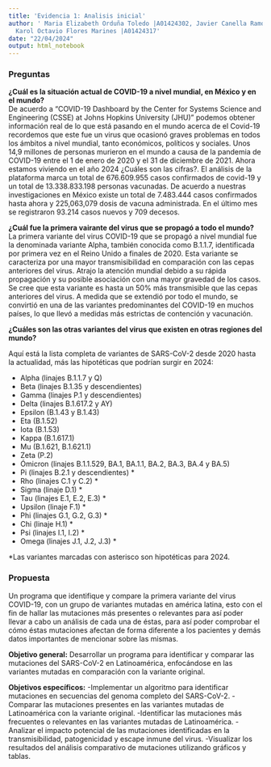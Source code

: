 ```yaml
---
title: 'Evidencia 1: Analisis inicial'
author: ' Maria Elizabeth Orduña Toledo |A01424302, Javier Canella Ramos |A01424391,
  Karol Octavio Flores Marines |A01424317'
date: "22/04/2024"
output: html_notebook
---
```


<h3>Preguntas</h3>

<b>¿Cuál es la situación actual de COVID-19 a nivel mundial, en México y en el mundo?</b>\
De acuerdo a “COVID-19 Dashboard by the Center for Systems Science and Engineering (CSSE) at Johns Hopkins University (JHU)” podemos obtener información real de lo que está pasando en el mundo acerca de el Covid-19 recordemos que este fue un virus que ocasionó graves problemas en todos los ámbitos a nivel mundial, tanto económicos, políticos y sociales. Unos 14,9 millones de personas murieron en el mundo a causa de la pandemia de COVID-19 entre el 1 de enero de 2020 y el 31 de diciembre de 2021. Ahora estamos viviendo en el año 2024 ¿Cuáles son las cifras?. El análisis de la plataforma marca un total de 676.609.955 casos confirmados de covid-19 y un total de 13.338.833.198 personas vacunadas. De acuerdo a nuestras investigaciones en México existe un total de 7.483.444 casos confirmados hasta ahora y 225,063,079 dosis de vacuna administrada. En el último mes se registraron 93.214 casos nuevos y 709 decesos. 

<b>¿Cuál fue la primera vairante del virus que se propagó a todo el mundo?</b>\
La primera variante del virus COVID-19 que se propagó a nivel mundial fue la denominada variante Alpha, también conocida como B.1.1.7, identificada por primera vez en el Reino Unido a finales de 2020. Esta variante se caracteriza por una mayor transmisibilidad en comparación con las cepas anteriores del virus. Atrajo la atención mundial debido a su rápida propagación y su posible asociación con una mayor gravedad de los casos. Se cree que esta variante es hasta un 50% más transmisible que las cepas anteriores del virus. A medida que se extendió por todo el mundo, se convirtió en una de las variantes predominantes del COVID-19 en muchos países, lo que llevó a medidas más estrictas de contención y vacunación.


<b>¿Cuáles son las otras variantes del virus que existen en otras regiones del mundo?</b>\

Aquí está la lista completa de variantes de SARS-CoV-2 desde 2020 hasta la actualidad, más las hipotéticas que podrían surgir en 2024:

- Alpha (linajes B.1.1.7 y Q)
- Beta (linajes B.1.35 y descendientes)
- Gamma (linajes P.1 y descendientes)
- Delta (linajes B.1.617.2 y AY)
- Epsilon (B.1.43 y B.1.43)
- Eta (B.1.52)
- Iota (B.1.53)
- Kappa (B.1.617.1)
- Mu (B.1.621, B.1.621.1)
- Zeta (P.2)
- Ómicron (linajes B.1.1.529, BA.1, BA.1.1, BA.2, BA.3, BA.4 y BA.5)
- Pi (linajes B.2.1 y descendientes) *
- Rho (linajes C.1 y C.2) *
- Sigma (linaje D.1) *
- Tau (linajes E.1, E.2, E.3) *
- Upsilon (linaje F.1) *
- Phi (linajes G.1, G.2, G.3) *
- Chi (linaje H.1) *
- Psi (linajes I.1, I.2) *
- Omega (linajes J.1, J.2, J.3) *

*Las variantes marcadas con asterisco son hipotéticas para 2024.

<h3>Propuesta</h3>

Un programa que identifique y compare la primera variante del virus COVID-19, con un grupo de variantes mutadas en américa latina, esto con el fin de hallar las mutaciones más presentes o relevantes para así poder llevar a cabo un análisis de cada una de éstas, para así poder comprobar el cómo éstas mutaciones afectan de forma diferente a los pacientes y demás datos importantes de mencionar sobre las mismas.\

**Objetivo general:** Desarrollar un programa para identificar y comparar las mutaciones del SARS-CoV-2 en Latinoamérica, enfocándose en las variantes mutadas en comparación con la variante original.\

**Objetivos específicos:**
-Implementar un algoritmo para identificar mutaciones en secuencias del genoma completo del SARS-CoV-2.
-Comparar las mutaciones presentes en las variantes mutadas de Latinoamérica con la variante original.
-Identificar las mutaciones más frecuentes o relevantes en las variantes mutadas de Latinoamérica.
-Analizar el impacto potencial de las mutaciones identificadas en la transmisibilidad, patogenicidad y escape inmune del virus.
-Visualizar los resultados del análisis comparativo de mutaciones utilizando gráficos y tablas.

